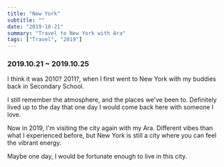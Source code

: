 ```yaml
---
title: "New York"
subtitle: ""
date: "2019-10-21"
summary: "Travel to New York with Ara"
tags: ["Travel", "2019"]
---
```



### 2019.10.21 ~ 2019.10.25

I think it was 2010? 2011?, when I first went to New York with my buddies back in Secondary School.

I still remember the atmosphere, and the places we've been to.
Definitely lived up to the day that one day I would come back here with someone I love.

Now in 2019, I'm visiting the city again with my Ara.
Different vibes than what I experienced before, but New York is still a city where you can feel the vibrant energy.

Maybe one day, I would be fortunate enough to live in this city.

<div className="mx-auto max-w-lg">
  <DynamicImage
    url="https://storage.googleapis.com/jaeungkim/blog/personal/2019-oct-newyork/1.jpg"
    alt="newyork-1"
  />
  <DynamicImage
    url="https://storage.googleapis.com/jaeungkim/blog/personal/2019-oct-newyork/2.jpg"
    alt="newyork-2"
  />
  <DynamicImage
    url="https://storage.googleapis.com/jaeungkim/blog/personal/2019-oct-newyork/3.jpg"
    alt="newyork-3"
  />
  <DynamicImage
    url="https://storage.googleapis.com/jaeungkim/blog/personal/2019-oct-newyork/4.jpg"
    alt="newyork-4"
  />
  <DynamicImage
    url="https://storage.googleapis.com/jaeungkim/blog/personal/2019-oct-newyork/5.jpg"
    alt="newyork-5"
  />
  <DynamicImage
    url="https://storage.googleapis.com/jaeungkim/blog/personal/2019-oct-newyork/6.jpg"
    alt="newyork-6"
  />
  <DynamicImage
    url="https://storage.googleapis.com/jaeungkim/blog/personal/2019-oct-newyork/7.jpg"
    alt="newyork-7"
  />
  <DynamicImage
    url="https://storage.googleapis.com/jaeungkim/blog/personal/2019-oct-newyork/8.jpg"
    alt="newyork-8"
  />
  <DynamicImage
    url="https://storage.googleapis.com/jaeungkim/blog/personal/2019-oct-newyork/9.jpg"
    alt="newyork-9"
  />
  <DynamicImage
    url="https://storage.googleapis.com/jaeungkim/blog/personal/2019-oct-newyork/10.jpg"
    alt="newyork-10"
  />
  <DynamicImage
    url="https://storage.googleapis.com/jaeungkim/blog/personal/2019-oct-newyork/11.jpg"
    alt="newyork-11"
  />
  <DynamicImage
    url="https://storage.googleapis.com/jaeungkim/blog/personal/2019-oct-newyork/12.jpg"
    alt="newyork-12"
  />
  <DynamicImage
    url="https://storage.googleapis.com/jaeungkim/blog/personal/2019-oct-newyork/13.jpg"
    alt="newyork-13"
  />
  <DynamicImage
    url="https://storage.googleapis.com/jaeungkim/blog/personal/2019-oct-newyork/14.jpg"
    alt="newyork-14"
  />
  <DynamicImage
    url="https://storage.googleapis.com/jaeungkim/blog/personal/2019-oct-newyork/15.jpg"
    alt="newyork-15"
  />
  <DynamicImage
    url="https://storage.googleapis.com/jaeungkim/blog/personal/2019-oct-newyork/16.jpg"
    alt="newyork-16"
  />
  <DynamicImage
    url="https://storage.googleapis.com/jaeungkim/blog/personal/2019-oct-newyork/17.jpg"
    alt="newyork-17"
  />
  <DynamicImage
    url="https://storage.googleapis.com/jaeungkim/blog/personal/2019-oct-newyork/18.jpg"
    alt="newyork-18"
  />
  <DynamicImage
    url="https://storage.googleapis.com/jaeungkim/blog/personal/2019-oct-newyork/19.jpg"
    alt="newyork-19"
  />
  <DynamicImage
    url="https://storage.googleapis.com/jaeungkim/blog/personal/2019-oct-newyork/20.jpg"
    alt="newyork-20"
  />
  <DynamicImage
    url="https://storage.googleapis.com/jaeungkim/blog/personal/2019-oct-newyork/21.jpg"
    alt="newyork-21"
  />
  <DynamicImage
    url="https://storage.googleapis.com/jaeungkim/blog/personal/2019-oct-newyork/22.jpg"
    alt="newyork-22"
  />
  <DynamicImage
    url="https://storage.googleapis.com/jaeungkim/blog/personal/2019-oct-newyork/23.jpeg"
    alt="newyork-23"
  />
  <DynamicImage
    url="https://storage.googleapis.com/jaeungkim/blog/personal/2019-oct-newyork/24.jpg"
    alt="newyork-24"
  />
  <DynamicImage
    url="https://storage.googleapis.com/jaeungkim/blog/personal/2019-oct-newyork/25.jpg"
    alt="newyork-25"
  />
  <DynamicImage
    url="https://storage.googleapis.com/jaeungkim/blog/personal/2019-oct-newyork/26.jpg"
    alt="newyork-26"
  />
  <DynamicImage
    url="https://storage.googleapis.com/jaeungkim/blog/personal/2019-oct-newyork/27.jpg"
    alt="newyork-27"
  />
  <DynamicImage
    url="https://storage.googleapis.com/jaeungkim/blog/personal/2019-oct-newyork/28.jpg"
    alt="newyork-28"
  />
  <DynamicImage
    url="https://storage.googleapis.com/jaeungkim/blog/personal/2019-oct-newyork/29.jpg"
    alt="newyork-29"
  />
  <DynamicImage
    url="https://storage.googleapis.com/jaeungkim/blog/personal/2019-oct-newyork/30.jpg"
    alt="newyork-30"
  />
  <DynamicImage
    url="https://storage.googleapis.com/jaeungkim/blog/personal/2019-oct-newyork/31.jpg"
    alt="newyork-31"
  />
  <DynamicImage
    url="https://storage.googleapis.com/jaeungkim/blog/personal/2019-oct-newyork/32.jpg"
    alt="newyork-32"
  />
  <DynamicImage
    url="https://storage.googleapis.com/jaeungkim/blog/personal/2019-oct-newyork/33.jpg"
    alt="newyork-33"
  />
  <DynamicImage
    url="https://storage.googleapis.com/jaeungkim/blog/personal/2019-oct-newyork/34.jpg"
    alt="newyork-34"
  />
  <DynamicImage
    url="https://storage.googleapis.com/jaeungkim/blog/personal/2019-oct-newyork/35.jpg"
    alt="newyork-35"
  />
  <DynamicImage
    url="https://storage.googleapis.com/jaeungkim/blog/personal/2019-oct-newyork/36.jpg"
    alt="newyork-36"
  />
  <DynamicImage
    url="https://storage.googleapis.com/jaeungkim/blog/personal/2019-oct-newyork/37.jpg"
    alt="newyork-37"
  />
  <DynamicImage
    url="https://storage.googleapis.com/jaeungkim/blog/personal/2019-oct-newyork/38.jpg"
    alt="newyork-38"
  />
  <DynamicImage
    url="https://storage.googleapis.com/jaeungkim/blog/personal/2019-oct-newyork/39.jpg"
    alt="newyork-39"
  />
  <DynamicImage
    url="https://storage.googleapis.com/jaeungkim/blog/personal/2019-oct-newyork/40.jpg"
    alt="newyork-40"
  />
  <DynamicImage
    url="https://storage.googleapis.com/jaeungkim/blog/personal/2019-oct-newyork/41.jpg"
    alt="newyork-41"
  />
  <DynamicImage
    url="https://storage.googleapis.com/jaeungkim/blog/personal/2019-oct-newyork/42.jpg"
    alt="newyork-42"
  />
  <DynamicImage
    url="https://storage.googleapis.com/jaeungkim/blog/personal/2019-oct-newyork/43.jpg"
    alt="newyork-43"
  />
  <DynamicImage
    url="https://storage.googleapis.com/jaeungkim/blog/personal/2019-oct-newyork/44.jpg"
    alt="newyork-44"
  />
  <DynamicImage
    url="https://storage.googleapis.com/jaeungkim/blog/personal/2019-oct-newyork/45.jpg"
    alt="newyork-45"
  />
  <DynamicImage
    url="https://storage.googleapis.com/jaeungkim/blog/personal/2019-oct-newyork/46.jpg"
    alt="newyork-46"
  />
  <DynamicImage
    url="https://storage.googleapis.com/jaeungkim/blog/personal/2019-oct-newyork/47.jpg"
    alt="newyork-47"
  />
  <DynamicImage
    url="https://storage.googleapis.com/jaeungkim/blog/personal/2019-oct-newyork/48.jpg"
    alt="newyork-48"
  />
  <DynamicImage
    url="https://storage.googleapis.com/jaeungkim/blog/personal/2019-oct-newyork/49.jpg"
    alt="newyork-49"
  />
  <DynamicImage
    url="https://storage.googleapis.com/jaeungkim/blog/personal/2019-oct-newyork/50.jpg"
    alt="newyork-50"
  />
  <DynamicImage
    url="https://storage.googleapis.com/jaeungkim/blog/personal/2019-oct-newyork/51.jpg"
    alt="newyork-51"
  />
  <DynamicImage
    url="https://storage.googleapis.com/jaeungkim/blog/personal/2019-oct-newyork/52.jpg"
    alt="newyork-52"
  />
  <DynamicImage
    url="https://storage.googleapis.com/jaeungkim/blog/personal/2019-oct-newyork/53.jpg"
    alt="newyork-53"
  />
  <DynamicImage
    url="https://storage.googleapis.com/jaeungkim/blog/personal/2019-oct-newyork/54.jpg"
    alt="newyork-54"
  />
  <DynamicImage
    url="https://storage.googleapis.com/jaeungkim/blog/personal/2019-oct-newyork/55.jpg"
    alt="newyork-55"
  />
  <DynamicImage
    url="https://storage.googleapis.com/jaeungkim/blog/personal/2019-oct-newyork/56.jpg"
    alt="newyork-56"
  />
  <DynamicImage
    url="https://storage.googleapis.com/jaeungkim/blog/personal/2019-oct-newyork/57.jpg"
    alt="newyork-57"
  />
  <DynamicImage
    url="https://storage.googleapis.com/jaeungkim/blog/personal/2019-oct-newyork/58.jpg"
    alt="newyork-58"
  />
  <DynamicImage
    url="https://storage.googleapis.com/jaeungkim/blog/personal/2019-oct-newyork/59.jpg"
    alt="newyork-59"
  />
  <DynamicImage
    url="https://storage.googleapis.com/jaeungkim/blog/personal/2019-oct-newyork/60.jpg"
    alt="newyork-60"
  />
  <DynamicImage
    url="https://storage.googleapis.com/jaeungkim/blog/personal/2019-oct-newyork/61.jpg"
    alt="newyork-61"
  />
  <DynamicImage
    url="https://storage.googleapis.com/jaeungkim/blog/personal/2019-oct-newyork/62.jpg"
    alt="newyork-62"
  />
  <DynamicImage
    url="https://storage.googleapis.com/jaeungkim/blog/personal/2019-oct-newyork/63.jpg"
    alt="newyork-63"
  />
  <DynamicImage
    url="https://storage.googleapis.com/jaeungkim/blog/personal/2019-oct-newyork/64.jpg"
    alt="newyork-64"
  />
  <DynamicImage
    url="https://storage.googleapis.com/jaeungkim/blog/personal/2019-oct-newyork/65.jpg"
    alt="newyork-65"
  />
  <DynamicImage
    url="https://storage.googleapis.com/jaeungkim/blog/personal/2019-oct-newyork/66.jpg"
    alt="newyork-66"
  />
  <DynamicImage
    url="https://storage.googleapis.com/jaeungkim/blog/personal/2019-oct-newyork/67.jpg"
    alt="newyork-67"
  />
  <DynamicImage
    url="https://storage.googleapis.com/jaeungkim/blog/personal/2019-oct-newyork/68.jpg"
    alt="newyork-68"
  />
  <DynamicImage
    url="https://storage.googleapis.com/jaeungkim/blog/personal/2019-oct-newyork/69.jpg"
    alt="newyork-69"
  />
  <DynamicImage
    url="https://storage.googleapis.com/jaeungkim/blog/personal/2019-oct-newyork/70.jpg"
    alt="newyork-70"
  />
  <DynamicImage
    url="https://storage.googleapis.com/jaeungkim/blog/personal/2019-oct-newyork/71.jpg"
    alt="newyork-71"
  />
  <DynamicImage
    url="https://storage.googleapis.com/jaeungkim/blog/personal/2019-oct-newyork/72.jpg"
    alt="newyork-72"
  />
  <DynamicImage
    url="https://storage.googleapis.com/jaeungkim/blog/personal/2019-oct-newyork/73.jpg"
    alt="newyork-73"
  />
  <DynamicImage
    url="https://storage.googleapis.com/jaeungkim/blog/personal/2019-oct-newyork/74.jpg"
    alt="newyork-74"
  />
  <DynamicImage
    url="https://storage.googleapis.com/jaeungkim/blog/personal/2019-oct-newyork/75.jpg"
    alt="newyork-75"
  />
  <DynamicImage
    url="https://storage.googleapis.com/jaeungkim/blog/personal/2019-oct-newyork/76.jpg"
    alt="newyork-76"
  />
  <DynamicImage
    url="https://storage.googleapis.com/jaeungkim/blog/personal/2019-oct-newyork/77.jpg"
    alt="newyork-77"
  />
  <DynamicImage
    url="https://storage.googleapis.com/jaeungkim/blog/personal/2019-oct-newyork/78.jpg"
    alt="newyork-78"
  />
  <DynamicImage
    url="https://storage.googleapis.com/jaeungkim/blog/personal/2019-oct-newyork/79.jpg"
    alt="newyork-79"
  />
  <DynamicImage
    url="https://storage.googleapis.com/jaeungkim/blog/personal/2019-oct-newyork/80.jpg"
    alt="newyork-80"
  />
  <DynamicImage
    url="https://storage.googleapis.com/jaeungkim/blog/personal/2019-oct-newyork/81.jpg"
    alt="newyork-81"
  />
  <DynamicImage
    url="https://storage.googleapis.com/jaeungkim/blog/personal/2019-oct-newyork/82.jpg"
    alt="newyork-82"
  />
  <DynamicImage
    url="https://storage.googleapis.com/jaeungkim/blog/personal/2019-oct-newyork/83.jpg"
    alt="newyork-83"
  />
  <DynamicImage
    url="https://storage.googleapis.com/jaeungkim/blog/personal/2019-oct-newyork/84.jpg"
    alt="newyork-84"
  />
  <DynamicImage
    url="https://storage.googleapis.com/jaeungkim/blog/personal/2019-oct-newyork/85.jpg"
    alt="newyork-85"
  />
  <DynamicImage
    url="https://storage.googleapis.com/jaeungkim/blog/personal/2019-oct-newyork/86.jpg"
    alt="newyork-86"
  />
  <DynamicImage
    url="https://storage.googleapis.com/jaeungkim/blog/personal/2019-oct-newyork/87.jpg"
    alt="newyork-87"
  />
  <DynamicImage
    url="https://storage.googleapis.com/jaeungkim/blog/personal/2019-oct-newyork/88.jpg"
    alt="newyork-88"
  />
  <DynamicImage
    url="https://storage.googleapis.com/jaeungkim/blog/personal/2019-oct-newyork/89.jpg"
    alt="newyork-89"
  />
  <DynamicImage
    url="https://storage.googleapis.com/jaeungkim/blog/personal/2019-oct-newyork/90.jpg"
    alt="newyork-90"
  />
  <DynamicImage
    url="https://storage.googleapis.com/jaeungkim/blog/personal/2019-oct-newyork/91.jpg"
    alt="newyork-91"
  />
  <DynamicImage
    url="https://storage.googleapis.com/jaeungkim/blog/personal/2019-oct-newyork/92.jpg"
    alt="newyork-92"
  />
  <DynamicImage
    url="https://storage.googleapis.com/jaeungkim/blog/personal/2019-oct-newyork/93.jpg"
    alt="newyork-93"
  />
  <DynamicImage
    url="https://storage.googleapis.com/jaeungkim/blog/personal/2019-oct-newyork/94.jpg"
    alt="newyork-94"
  />
  <DynamicImage
    url="https://storage.googleapis.com/jaeungkim/blog/personal/2019-oct-newyork/95.jpg"
    alt="newyork-95"
  />
  <DynamicImage
    url="https://storage.googleapis.com/jaeungkim/blog/personal/2019-oct-newyork/96.jpg"
    alt="newyork-96"
  />
  <DynamicImage
    url="https://storage.googleapis.com/jaeungkim/blog/personal/2019-oct-newyork/97.jpg"
    alt="newyork-97"
  />
  <DynamicImage
    url="https://storage.googleapis.com/jaeungkim/blog/personal/2019-oct-newyork/98.jpg"
    alt="newyork-98"
  />
  <DynamicImage
    url="https://storage.googleapis.com/jaeungkim/blog/personal/2019-oct-newyork/99.jpg"
    alt="newyork-99"
  />
  <DynamicImage
    url="https://storage.googleapis.com/jaeungkim/blog/personal/2019-oct-newyork/100.jpeg"
    alt="newyork-100"
  />
  <DynamicImage
    url="https://storage.googleapis.com/jaeungkim/blog/personal/2019-oct-newyork/101.jpeg"
    alt="newyork-101"
  />
  <DynamicImage
    url="https://storage.googleapis.com/jaeungkim/blog/personal/2019-oct-newyork/102.jpg"
    alt="newyork-102"
  />
  <DynamicImage
    url="https://storage.googleapis.com/jaeungkim/blog/personal/2019-oct-newyork/103.jpg"
    alt="newyork-103"
  />
  <DynamicImage
    url="https://storage.googleapis.com/jaeungkim/blog/personal/2019-oct-newyork/104.jpg"
    alt="newyork-104"
  />
  <DynamicImage
    url="https://storage.googleapis.com/jaeungkim/blog/personal/2019-oct-newyork/105.jpg"
    alt="newyork-105"
  />
  <DynamicImage
    url="https://storage.googleapis.com/jaeungkim/blog/personal/2019-oct-newyork/106.jpg"
    alt="newyork-106"
  />
  <DynamicImage
    url="https://storage.googleapis.com/jaeungkim/blog/personal/2019-oct-newyork/107.jpg"
    alt="newyork-107"
  />
  <DynamicImage
    url="https://storage.googleapis.com/jaeungkim/blog/personal/2019-oct-newyork/108.jpg"
    alt="newyork-108"
  />
  <DynamicImage
    url="https://storage.googleapis.com/jaeungkim/blog/personal/2019-oct-newyork/109.jpg"
    alt="newyork-109"
  />
  <DynamicImage
    url="https://storage.googleapis.com/jaeungkim/blog/personal/2019-oct-newyork/110.jpg"
    alt="newyork-110"
  />
  <DynamicImage
    url="https://storage.googleapis.com/jaeungkim/blog/personal/2019-oct-newyork/111.jpg"
    alt="newyork-111"
  />
  <DynamicImage
    url="https://storage.googleapis.com/jaeungkim/blog/personal/2019-oct-newyork/112.jpeg"
    alt="newyork-112"
  />
  <DynamicImage
    url="https://storage.googleapis.com/jaeungkim/blog/personal/2019-oct-newyork/113.jpg"
    alt="newyork-113"
  />
</div>
